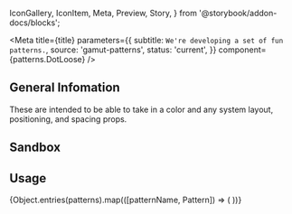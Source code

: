   IconGallery,
  IconItem,
  Meta,
  Preview,
  Story,
} from '@storybook/addon-docs/blocks';


<Meta
  title={title}
  parameters={{
    subtitle: `We're developing a set of fun patterns.`,
    source: 'gamut-patterns',
    status: 'current',
  }}
  component={patterns.DotLoose}
/>

## General Infomation

These are intended to be able to take in a color and any system layout, positioning, and spacing props.

## Sandbox

<Preview>
  <Story name="Pattern">
    <patterns.DotLoose color={colors.hyper} height={200} />
  </Story>
</Preview>

<PropsTable of={patterns.DotLoose} />

## Usage

<IconGallery>
  {Object.entries(patterns).map(([patternName, Pattern]) => (
    <IconItem key={patternName} name={patternName}>
      <Pattern width="128px" />
    </IconItem>
  ))}
</IconGallery>
